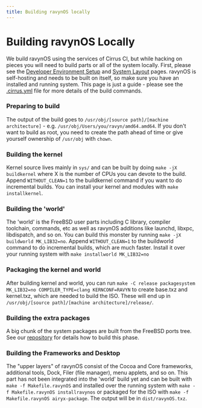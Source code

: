 ```yaml
---
title: Building ravynOS locally
---
```



# Building ravynOS Locally

We build ravynOS using the services of Cirrus CI, but while hacking on pieces you will need to build parts or all of the system locally. First, please see the [Developer Environment Setup](/setting-up-environment/guide) and [System Layout](/architecture/overview) pages. ravynOS is self-hosting and needs to be built on itself, so make sure you have an installed and running system. This page is just a guide - please see the [.cirrus.yml](https://github.com/ravynsoft/ravynos/blob/main/.cirrus.yml) file for more details of the build commands.

<Steps>

### Preparing to build

The output of the build goes to `/usr/obj/[source path]/[machine architecture]` - e.g. `/usr/obj/Users/you/ravyn/amd64.amd64`. If you don't want to build as root, you need to create the path ahead of time or give yourself ownership of `/usr/obj` with `chown`.

### Building the kernel

Kernel source lives mainly in `sys/` and can be built by doing `make -jX buildkernel` where X is the number of CPUs you can devote to the build. Append `WITHOUT_CLEAN=1` to the buildkernel command if you want to do incremental builds. You can install your kernel and modules with `make installkernel`.

### Building the 'world'

The 'world' is the FreeBSD user parts including C library, compiler toolchain, commands, etc as well as ravynOS additions like launchd, libxpc, libdispatch, and so on. You can build this monster by running `make -jX buildworld MK_LIB32=no`. Append `WITHOUT_CLEAN=1` to the buildworld command to do incremental builds, which are much faster.
Install it over your running system with `make installworld MK_LIB32=no`

### Packaging the kernel and world

After building kernel and world, you can run `make -C release packagesystem MK_LIB32=no COMPILER_TYPE=clang KERNCONF=RAVYN` to create base.txz and kernel.txz, which are needed to build the ISO. These will end up in `/usr/obj/[source path]/[machine architecture]/release/`.

### Building the extra packages

A big chunk of the system packages are built from the FreeBSD ports tree. See our [repository](https://github.com/ravynsoft/freebsd-ports) for details how to build this phase.

### Building the Frameworks and Desktop

The "upper layers" of ravynOS consist of the Cocoa and Core frameworks, additional tools, Dock, Filer (file manager), menu applets, and so on. This part has not been integrated into the 'world' build yet and can be built with `make -f Makefile.ravynOS` and installed over the running system with `make -f Makefile.ravynOS installravynos` or packaged for the ISO with `make -f Makefile.ravynOS airyx-package`. The output will be in `dist/ravynOS.txz`.

</Steps>